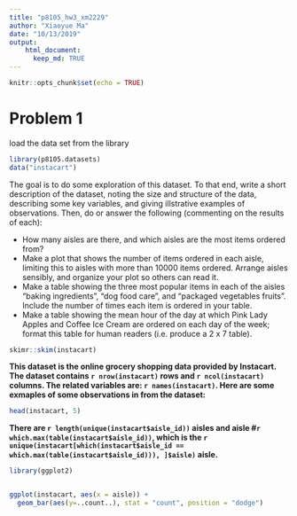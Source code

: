 ```yaml
---
title: "p8105_hw3_xm2229"
author: "Xiaoyue Ma"
date: "10/13/2019"
output:
    html_document:
      keep_md: TRUE
---
```


```r
knitr::opts_chunk$set(echo = TRUE)
```

# Problem 1

load the data set from the library
```r
library(p8105.datasets)
data("instacart")
```

The goal is to do some exploration of this dataset. To that end, write a short description of the dataset, noting the size and structure of the data, describing some key variables, and giving illstrative examples of observations. Then, do or answer the following (commenting on the results of each):

 - How many aisles are there, and which aisles are the most items ordered from?
 - Make a plot that shows the number of items ordered in each aisle, limiting this to aisles with more than 10000 items ordered. Arrange aisles sensibly, and organize your plot so others can read it.
 - Make a table showing the three most popular items in each of the aisles “baking ingredients”, “dog food care”, and “packaged vegetables fruits”. Include the number of times each item is ordered in your table.
 - Make a table showing the mean hour of the day at which Pink Lady Apples and Coffee Ice Cream are ordered on each day of the week; format this table for human readers (i.e. produce a 2 x 7 table).


```r
skimr::skim(instacart)
```

__This dataset is the online grocery shopping data provided by Instacart. The dataset contains `r nrow(instacart)` rows and `r ncol(instacart)` columns. The related variables are: `r names(instacart)`. Here are some exmaples of some observations in from the dataset:__
```r
head(instacart, 5)
```

__There are `r length(unique(instacart$aisle_id))` aisles and aisle #`r which.max(table(instacart$aisle_id))`, which is the `r unique(instacart[which(instacart$aisle_id == which.max(table(instacart$aisle_id))), ]$aisle)` aisle.__

```r
library(ggplot2)


ggplot(instacart, aes(x = aisle)) + 
  geom_bar(aes(y=..count..), stat = "count", position = "dodge")
```


